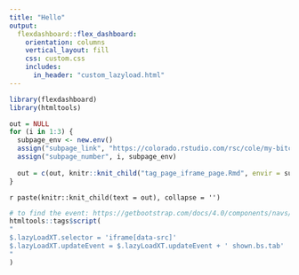 ```yaml
---
title: "Hello"
output: 
  flexdashboard::flex_dashboard:
    orientation: columns
    vertical_layout: fill
    css: custom.css
    includes:
      in_header: "custom_lazyload.html"
---
```


```r
library(flexdashboard)
library(htmltools)
```

```r
out = NULL
for (i in 1:3) {
  subpage_env <- new.env()
  assign("subpage_link", "https://colorado.rstudio.com/rsc/cole/my-bitcoin-report/", subpage_env)
  assign("subpage_number", i, subpage_env)
  
  out = c(out, knitr::knit_child("tag_page_iframe_page.Rmd", envir = subpage_env))
}

```
`r paste(knitr::knit_child(text = out), collapse = '')`

```r
# to find the event: https://getbootstrap.com/docs/4.0/components/navs/
htmltools::tags$script(
"
$.lazyLoadXT.selector = 'iframe[data-src]'
$.lazyLoadXT.updateEvent = $.lazyLoadXT.updateEvent + ' shown.bs.tab'
"
)
```
